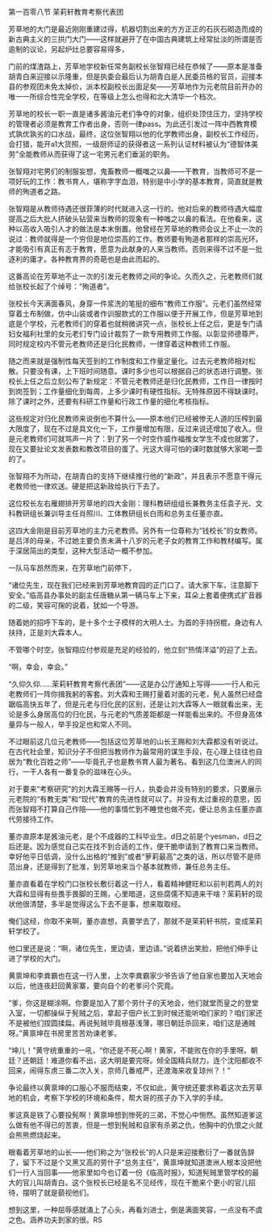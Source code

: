 

第一百零八节 茉莉轩教育考察代表团

芳草地的大门是最近刚刚重建过得，机器切割出来的方方正正的石灰石砌造而成的新古典主义的三拱门大门――这样就避开了在中国古典建筑上经常扯淡的所谓是否逾制的议论，另起炉灶总要容易得多，

门前的煤渣路上，芳草地学校新任常务副校长张智翔已经在恭候了――原本是准备胡青白来迎接以示隆重，但是执委会最后认为胡青白是人民委员格的官员，迎接本县的参观团未免太掉价，派本校副校长出面足矣――芳草地作为元老院目前开办的唯一一所综合性完全学校，在等级上怎么也得和北大清华一个档次。

芳草地的校长一职一直是诸多酱油元老们争夺的对象，组织处顶住压力，坚持学校的管理者必须是教育工作者出身，否则一律pass。为此还引发过一阵中西教育模式孰优孰劣的口水战，最终，这位张智翔以他的化学教师出身，副校长工作经历，会打猎，能开a1大货照，一级厨师证的获得者这一系列认证材料被认为“德智体美劳”全能教师从而获得了这一宅男元老们垂涎的职务。

张智翔对宅男们的制服妄想，鬼畜教师一概嗤之以鼻――干教育，当教师可不是一项好玩的工作：教书育人，堪称字字血泪，特别是中小学的基本教育，简直就是教师的殉道者之路。

张智翔是从教师待遇还很菲薄的时代就进入这一行的。他对后来的教师待遇大幅度提高之后大批人挤破头钻营来当教师的现象有一种嗤之以鼻的看法。在他看来，这种以高收入吸引人才的做法是本末倒置。他曾经在芳草地的教师会议上不止一次的说过：教师就得是一个穷但是地位崇高的工作。教师要有殉道者那样的崇高光环。才能吸引有真正有志于教育，愿意为此献身的人来当教师。否则来得不过不是一批逐利的庸才。各种教育界的奇葩也是由此而起的。

这番高论在芳草地不止一次的引发元老教师之间的争论。久而久之，元老教师们就给张校长起了个绰号：“殉道者”。

张校长今天满面春风，身穿一件浆洗的笔挺的细布“教师工作服”。元老们虽然经常穿着土布制做，仿中山装或者作训服款式的工作服以便于开展工作，但是芳草地到底是个学校，元老教师们的穿着也就稍微讲究一点，张校长上任之后，更是专门请妇女福利社里的女元老们专门设计裁剪了一款专用教师工作服。以彰显师德尊严，同时规定校内不管元老教师还是归化民教师，一律穿着这种教师工作服。

随之而来就是强制性每天签到的工作制度和工作量定量化。过去元老教师相对松散。只要没有课，上下班时间随意。课时多少也可以根据自己的状态进行调整。张校长上任之后立刻公布了新规定：不管元老教师还是归化民教师，工作日一律按时到岗签到；工作量细化到每周，上多少课时有硬性指标。无特殊原因不得缺课时。除了课时之外，还要有科研工作量和行政工作量的细化考核指标。

这些规定对归化民教师来说倒也不算什么――原本他们已经被惨无人道的压榨到最大限度了，现在不过是具文化一下，工作量增加有限，反过来说还增加了收入。但是元老教师们可就骂声一片了：到了另一个时空作威作福推女学生不成也就罢了，现在又要扯论文发表数和教改项目的蛋了。光这大得可怕的课时数就够大家喝一壶的了。

张智翔不为所动，在胡青白的支持下继续推行他的“新政”，并且表示不愿意干得元老教师他一律欢送。硬是把这新政给执行下去了。

这位校长左右雁翅排开芳草地的四大金刚：理科教研组组长兼教务主任袁子光、文科教研组长兼训导主任肖照川、工体教研组长白雨和总务主任董亦直。

这四大金刚是目前芳草地的主力元老教师。另外有一位尊称为“钱校长”的女教师。是吕洋的母亲，不过她主要负责未满十八岁的元老子女的教育工作和教材编写。属于深居简出的类型，这种大型活动一概不参加。

一队马车昂然而来，在芳草地门前停下，

“诸位先生，现在我们已经来到芳草地教育园的正门口了。请大家下车，注意脚下安全。”临高县办事处的副主任唐糖从第一辆马车上下来，耳朵上套着便携式扩音器的二级，笑容可掬的说着，犹如一个导游。

随着她的招呼下车的，是十多个士子模样的大明人士。为首的手持拐棍，身边有人扶持，正是刘大霖本人。

不管哪个时空，张智翔应付参观是充足的经验的，他立刻“热情洋溢”的迎了上去。

“啊，幸会，幸会。”

“久仰久仰……茉莉轩教育考察代表团”――这是办公厅通知上写得――一行人和元老教师们一阵你揖我躬的客套。刘大霖和王赐打量着对面的元老，髡人虽然已经盘踞临高快五年了，但是元老与归化民的区别，还是让刘大霖等人一眼就看出来，无论是多么身居高位的归化民，与元老的气质差距都是一样能看出来的。不但身高体量异与一般人，举手投足也和常人不同。

不过眼前这几位元老教师――包括这位芳草地的山长王赐和刘大霖都没有听说过。在古代社会里，知识分子不但把当教师作为最常用的谋生手段，在心理上往往也自居为“教化百姓之师”――毕竟孔子也是教书育人最为著名。看到这几位澳洲人的同行，一干人各有一番复杂的滋味在心头。

对于要来“考察研究”的刘大霖王赐等一行人，执委会并没有特别的要求，只要展示元老院的“有教无类”和“现代”教育的先进性就可以了。并没有太过重视的意思，因而张智翔不打算自己作陪――他的事情忙到不睡觉也做不完，便让总务主任董亦直代劳接待工作。

董亦直原本是酱油元老，是个不成器的工科毕业生。d日之前是个yesman，d日之后还是。因为感觉自己实在找不到合适的工作，便干脆申请到了教育口来当教师。幸好他平日低调，没什么出格的“推到”或者“萝莉最高”之类的话，所以尽管不是师范出身，还是得到了批准，到芳草地来当个基本就教师，兼任总务主任。

董亦直看着在学校门口张校长敷衍着这一行人，看着精神健旺和以前判若两人的刘大霖和显得有些畏手畏脚的王赐，心里暗道，这些腐儒不知道来干啥？茉莉轩的现状他很清楚，多半是觉得这么下去不是事，想来取取经。

俺们这经，你取不来啊，董亦直想，真要学去了，那就不是茉莉轩书院，变成茉莉轩学校了。

他口里还是说：“啊，诸位先生，里边请，里边请。”说着挤出笑脸，把他们伸手让进了学校的大门。

黄禀坤和李粪霸也在这一行人里，上次李粪霸家少爷告诉了他自家也要加入天地会以后，他连夜赶回黄家寨，要向自个的老爹问个究竟。

“爹，你这是糊涂啊。你要是加入了那个劳什子的天地会，他们就堂而皇之的登堂入室，一切都操纵于髡贼之后，拿起子佃户长工到时候还能听咱们家的？咱们家还不是被他们捏圆揉扁。再说髡贼毕竟根基浅薄，哪日朝廷杀回来，咱们这是通贼呀。”黄禀坤在书房里苦苦劝谏老爹。

“坤儿！”黄守统重重的一吼，“你还是不死心啊！黄家，不能败在你的手里呀。朝廷？还朝廷！难道你看不出，这大明是要完呀。倾全国精兵财力，连个沈阳都收不回来，闹得东虏三番二次入关，京师几番戒严，还渡海来收复琼州？！”

争论最终以黄禀坤的口服心不服而结束，不仅如此，黄守统还要求称着这次去芳草地的机会，考察下学校的环境和条件，帮大哥的孩子办下入学的手续。

爹这真是铁了心要投髡啊！黄禀坤想到惨死的三弟，不觉心中恻然。虽然知道爹这么做有他不得已的苦衷，但是一想到髡贼和自家有杀弟之仇，他胸中的仇恨之火就会熊熊燃烧起来。

眼看着芳草地的山长――他们称之为“张校长”的人只是来迎接敷衍了一番就告辞了，留下不过是个又黑又高的劳什子“总务主任”，黄禀坤就知道澳洲人根本没把他们一行人当回事――他家里如今也订着一份《临高时报》，知道髡贼里管学校的最大的官儿叫胡青白。这个张校长已经是名不见经传，现在干脆来个更小的官儿招待，摆明了就是藐视他们。

想到这里，一种屈辱感就涌上了心头，再看刘进士，倒是满面笑容，一点没有不虞之色。涵养功夫到家的很。RS

